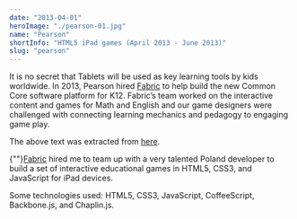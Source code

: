 ```yaml
---
date: "2013-04-01"
heroImage: "./pearson-01.jpg"
name: "Pearson"
shortInfo: "HTML5 iPad games (April 2013 - June 2013)"
slug: "pearson"
---
```



It is no secret that Tablets will be used as key learning tools by kids worldwide. In 2013, Pearson hired <a href="https://web.archive.org/web/20150817082021/http://www.fabricinteractive.com/" target="_blank">Fabric</a> to help build the new Common Core software platform for K12. Fabric’s team worked on the interactive content and games for Math and English and our game designers were challenged with connecting learning mechanics and pedagogy to engaging game play.

The above text was extracted from <a href='https://web.archive.org/web/20150817082021/http://www.fabricinteractive.com/#works-top' target='_blank'>here</a>.

{""}<a href="https://web.archive.org/web/20150817082021/http://www.fabricinteractive.com/" target="_blank">Fabric</a> hired me to team up with a very talented Poland developer to build a set of interactive educational games in HTML5, CSS3, and JavaScript for iPad devices.

Some technologies used: HTML5, CSS3, JavaScript, CoffeeScript, Backbone.js, and Chaplin.js.

<br />
<br />

<FlexBoxRowSpaceBetween>
  <LinkButtonLeftArrowIcon
    align-self="flex-start"
    text="Fanswell"
    to="/portfolio/fanswell/"
  />
  <LinkButtonRightArrowIcon
    align-self="flex-end"
    text="Bienal 2012"
    to="/portfolio/bienal2012/"
  />
</FlexBoxRowSpaceBetween>

